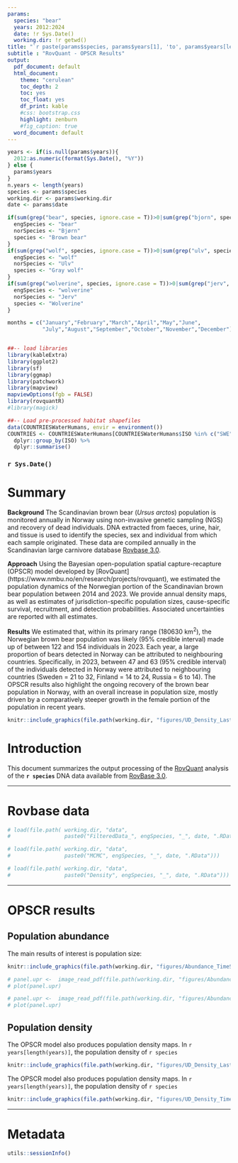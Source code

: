 ```yaml
---
params:
  species: "bear"
  years: 2012:2024
  date: !r Sys.Date()   
  working.dir: !r getwd()
title: "`r paste(params$species, params$years[1], 'to', params$years[length(params$years)])`"
subtitle : "RovQuant - OPSCR Results"
output:
  pdf_document: default
  html_document: 
    theme: "cerulean" 
    toc_depth: 2
    toc: yes
    toc_float: yes
    df_print: kable
    #css: bootstrap.css
    highlight: zenburn
    #fig_caption: true
  word_document: default
---
```



```r
years <- if(is.null(params$years)){ 
  2012:as.numeric(format(Sys.Date(), "%Y"))
} else { 
  params$years
}
n.years <- length(years)
species <- params$species
working.dir <- params$working.dir
date <- params$date

if(sum(grep("bear", species, ignore.case = T))>0|sum(grep("bjorn", species, ignore.case = T))>0){
  engSpecies <- "bear"
  norSpecies <- "Bjørn"
  species <- "Brown bear"
}
if(sum(grep("wolf", species, ignore.case = T))>0|sum(grep("ulv", species, ignore.case = T))>0){
  engSpecies <- "wolf"
  norSpecies <- "Ulv"
  species <- "Gray wolf"
}
if(sum(grep("wolverine", species, ignore.case = T))>0|sum(grep("jerv", species, ignore.case = T))>0){
  engSpecies <- "wolverine"
  norSpecies <- "Jerv"
  species <- "Wolverine"
}

months = c("January","February","March","April","May","June",
           "July","August","September","October","November","December")


##-- load libraries
library(kableExtra)
library(ggplot2)
library(sf)
library(ggmap)
library(patchwork)
library(mapview)
mapviewOptions(fgb = FALSE)
library(rovquantR)
#library(magick)

##-- Load pre-processed habitat shapefiles
data(COUNTRIESWaterHumans, envir = environment()) 
COUNTRIES <- COUNTRIESWaterHumans[COUNTRIESWaterHumans$ISO %in% c("SWE","NOR"), ] %>%
  dplyr::group_by(ISO) %>%
  dplyr::summarise()
```

### `r Sys.Date()`


# Summary


**Background** The Scandinavian brown bear (*Ursus arctos*) population is monitored annually in Norway using non-invasive genetic sampling (NGS) and recovery of dead individuals. DNA extracted from faeces, urine, hair, and tissue is used to identify the species, sex and individual from which each sample originated. These data are compiled annually in the Scandinavian large carnivore database [Rovbase 3.0](https://www.rovbase.no/).


**Approach** Using the Bayesian open-population spatial capture-recapture (OPSCR) model developed by [RovQuant] (https://www.nmbu.no/en/research/projects/rovquant), we estimated the population dynamics of the Norwegian portion of the Scandinavian brown bear population between 2014 and 2023. We provide annual density maps, as well as estimates of jurisdiction-specific population sizes, cause-specific survival, recruitment, and detection probabilities. Associated uncertainties are reported with all estimates.

**Results** We estimated that, within its primary range (180630 km$^2$), the Norwegian brown bear population was likely (95\% credible interval) made up of between 122 and 154 individuals in 2023. Each year, a large proportion of bears detected in Norway can be attributed to neighbouring countries. Specifically, in 2023, between 47 and 63 (95\% credible interval) of the individuals detected in Norway were attributed to neighbouring countries (Sweden = 21 to 32, Finland = 14 to 24, Russia = 6 to 14). The OPSCR results also highlight the ongoing recovery of the brown bear population in Norway, with an overall increase in population size, mostly driven by a comparatively steeper growth in the female portion of the population in recent years.


```r
knitr::include_graphics(file.path(working.dir, "figures/UD_Density_LastYear.png"))
```





# Introduction

This document summarizes the output processing of the [RovQuant](https://www.nmbu.no/en/research/projects/rovquant) analysis of the **`r species`** DNA data available from [RovBase 3.0](https://rovbase.no/).



------------------------------------------------------------------------

# Rovbase data

```r
# load(file.path( working.dir, "data",
#                 paste0("FilteredData_", engSpecies, "_", date, ".RData")))

# load(file.path( working.dir, "data",
#                 paste0("MCMC", engSpecies, "_", date, ".RData")))

# load(file.path( working.dir, "data",
#                 paste0("Density", engSpecies, "_", date, ".RData")))
```





------------------------------------------------------------------------

# OPSCR results

## Population abundance

The main results of interest is population size:

```r
knitr::include_graphics(file.path(working.dir, "figures/Abundance_TimeSeries.png"))
```

```r
# panel.upr <-  image_read_pdf(file.path(working.dir, "figures/Abundance_TimeSeries.pdf"))
# plot(panel.upr)
```

<!-- in a table format, it looks likes this: -->

```r
# panel.upr <-  image_read_pdf(file.path(working.dir, "figures/Abundance_TimeSeries.pdf"))
# plot(panel.upr)
```


## Population density

The OPSCR model also produces population density maps. In `r years[length(years)]`, the population density of `r species`

```r
knitr::include_graphics(file.path(working.dir, "figures/UD_Density_LastYear.png"))
```

The OPSCR model also produces population density maps. In `r years[length(years)]`, the population density of `r species`

```r
knitr::include_graphics(file.path(working.dir, "figures/UD_Density_TimeSeries.png"))
```

------------------------------------------------------------------------

# Metadata

```r
utils::sessionInfo()
```
